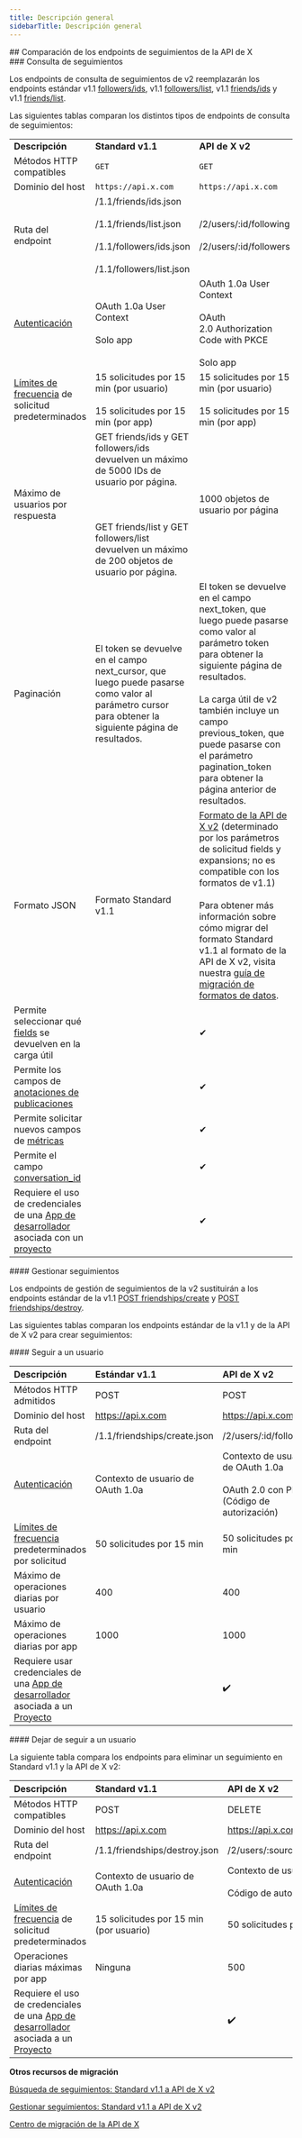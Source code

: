```yaml
---
title: Descripción general
sidebarTitle: Descripción general
---
```



<div id="comparing-x-apis-follows-endpoints">
  ## Comparación de los endpoints de seguimientos de la API de X
</div>

<div id="follows-lookup">
  ### Consulta de seguimientos
</div>

Los endpoints de consulta de seguimientos de v2 reemplazarán los endpoints estándar v1.1 [followers/ids](https://developer.x.com/en/docs/twitter-api/v1/accounts-and-users/follow-search-get-users/api-reference/get-followers-ids), v1.1 [followers/list](https://developer.x.com/en/docs/twitter-api/v1/accounts-and-users/follow-search-get-users/api-reference/get-followers-list), v1.1 [friends/ids](https://developer.x.com/en/docs/twitter-api/v1/accounts-and-users/follow-search-get-users/api-reference/get-friends-ids) y v1.1 [friends/list](https://developer.x.com/en/docs/twitter-api/v1/accounts-and-users/follow-search-get-users/api-reference/get-friends-list).

Las siguientes tablas comparan los distintos tipos de endpoints de consulta de seguimientos:

|     |     |     |
| :--- | :--- | :--- |
| **Descripción** | **Standard v1.1** | **API de X v2** |
| Métodos HTTP compatibles | `GET` | `GET` |
| Dominio del host | `https://api.x.com` | `https://api.x.com` |
| Ruta del endpoint | /1.1/friends/ids.json<br /><br />/1.1/friends/list.json<br /><br />/1.1/followers/ids.json<br /><br />/1.1/followers/list.json | /2/users/:id/following<br /><br />/2/users/:id/followers |
| [Autenticación](/es/resources/fundamentals/authentication) | OAuth 1.0a User Context<br /><br />Solo app | OAuth 1.0a User Context<br /><br />OAuth 2.0 Authorization Code with PKCE<br /><br />Solo app |
| [Límites de frecuencia](/es/resources/fundamentals/rate-limits) de solicitud predeterminados | 15 solicitudes por 15 min (por usuario)<br /><br />15 solicitudes por 15 min (por app) | 15 solicitudes por 15 min (por usuario)<br /><br />15 solicitudes por 15 min (por app) |
| Máximo de usuarios por respuesta | GET friends/ids y GET followers/ids devuelven un máximo de 5000 IDs de usuario por página.<br /><br />  <br /><br />GET friends/list y GET followers/list devuelven un máximo de 200 objetos de usuario por página. | 1000 objetos de usuario por página |
| Paginación | El token se devuelve en el campo next\_cursor, que luego puede pasarse como valor al parámetro cursor para obtener la siguiente página de resultados. | El token se devuelve en el campo next\_token, que luego puede pasarse como valor al parámetro token para obtener la siguiente página de resultados.<br /><br />La carga útil de v2 también incluye un campo previous\_token, que puede pasarse con el parámetro pagination\_token para obtener la página anterior de resultados. |
| Formato JSON | Formato Standard v1.1 | [Formato de la API de X v2](/es/x-api/fundamentals/data-dictionary) (determinado por los parámetros de solicitud fields y expansions; no es compatible con los formatos de v1.1)<br /><br />Para obtener más información sobre cómo migrar del formato Standard v1.1 al formato de la API de X v2, visita nuestra [guía de migración de formatos de datos](/es/x-api/migrate/data-format-migration). |
| Permite seleccionar qué [fields](/es/x-api/fundamentals/data-dictionary) se devuelven en la carga útil |     | ✔   |
| Permite los campos de [anotaciones de publicaciones](/es/x-api/fundamentals/post-annotations) |     | ✔   |
| Permite solicitar nuevos campos de [métricas](/es/x-api/fundamentals/metrics) |     | ✔   |
| Permite el campo [conversation\_id](/es/x-api/fundamentals/conversation-id) |     | ✔   |
| Requiere el uso de credenciales de una [App de desarrollador](/es/resources/fundamentals/developer-apps) asociada con un [proyecto](/es/resources/fundamentals/projects) |     | ✔   |

<div id="manage-follows">
  #### Gestionar seguimientos
</div>

Los endpoints de gestión de seguimientos de la v2 sustituirán a los endpoints estándar de la v1.1 [POST friendships/create](https://developer.x.com/en/docs/twitter-api/v1/accounts-and-users/follow-search-get-users/api-reference/post-friendships-create) y [POST friendships/destroy](https://developer.x.com/en/docs/twitter-api/v1/accounts-and-users/follow-search-get-users/api-reference/post-friendships-destroy).

Las siguientes tablas comparan los endpoints estándar de la v1.1 y de la API de X v2 para crear seguimientos:

<div id="follow-a-user">
  #### Seguir a un usuario
</div>

| Descripción | Estándar v1.1 | API de X v2 |
| :--- | :--- | :--- |
| Métodos HTTP admitidos | POST | POST |
| Dominio del host | https://api.x.com | https://api.x.com |
| Ruta del endpoint | /1.1/friendships/create.json | /2/users/:id/following |
| [Autenticación](/es/resources/fundamentals/authentication) | Contexto de usuario de OAuth 1.0a | Contexto de usuario de OAuth 1.0a<br /><br />OAuth 2.0 con PKCE (Código de autorización) |
| [Límites de frecuencia](/es/resources/fundamentals/rate-limits) predeterminados por solicitud | 50 solicitudes por 15 min | 50 solicitudes por 15 min |
| Máximo de operaciones diarias por usuario | 400 | 400 |
| Máximo de operaciones diarias por app | 1000 | 1000 |
| Requiere usar credenciales de una [App de desarrollador](/es/resources/fundamentals/developer-apps) asociada a un [Proyecto](/es/resources/fundamentals/projects) |     | ✔️  |

<div id="unfollow-a-user">
  #### Dejar de seguir a un usuario
</div>

La siguiente tabla compara los endpoints para eliminar un seguimiento en Standard v1.1 y la API de X v2:

| Descripción | Standard v1.1 | API de X v2 |
| :--- | :--- | :--- |
| Métodos HTTP compatibles | POST | DELETE |
| Dominio del host | https://api.x.com | https://api.x.com |
| Ruta del endpoint | /1.1/friendships/destroy.json | /2/users/:source\_user\_id/following/:target\_user\_id |
| [Autenticación](/es/resources/fundamentals/authentication) | Contexto de usuario de OAuth 1.0a | Contexto de usuario de OAuth 1.0a<br /><br />Código de autorización de OAuth 2.0 con PKCE |
| [Límites de frecuencia](/es/resources/fundamentals/rate-limits) de solicitud predeterminados | 15 solicitudes por 15 min (por usuario) | 50 solicitudes por 15 min (por usuario) |
| Operaciones diarias máximas por app | Ninguna | 500 |
| Requiere el uso de credenciales de una [App de desarrollador](/es/resources/fundamentals/developer-apps) asociada a un [Proyecto](/es/resources/fundamentals/projects) |     | ✔️  |

**Otros recursos de migración**

[Búsqueda de seguimientos: Standard v1.1 a API de X v2](/es/x-api/users/follows/migrate/standard-to-twitter-api-v2)

[Gestionar seguimientos: Standard v1.1 a API de X v2](/es/x-api/users/follows#manage-follows-standard-v1-1-compared-to-x-api-v2)

[Centro de migración de la API de X](/es/x-api/migrate/overview)